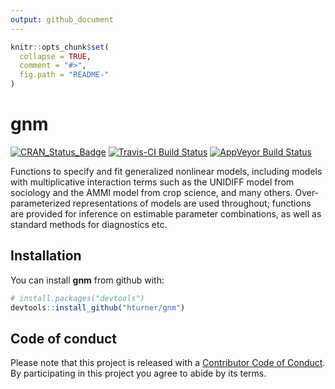 ```yaml
---
output: github_document
---
```


<!-- README.md is generated from README.Rmd. Please edit that file -->

```r
knitr::opts_chunk$set(
  collapse = TRUE,
  comment = "#>",
  fig.path = "README-"
)
```

# gnm

[![CRAN_Status_Badge](http://www.r-pkg.org/badges/version/gnm)](https://cran.r-project.org/package=gnm)
[![Travis-CI Build Status](https://travis-ci.org/hturner/gnm.svg?branch=master)](https://travis-ci.org/hturner/gnm)
[![AppVeyor Build Status](https://ci.appveyor.com/api/projects/status/github/hturner/gnm?branch=master&svg=true)](https://ci.appveyor.com/project/hturner/gnm)

Functions to specify and fit generalized nonlinear models, including models with
multiplicative interaction terms such as the UNIDIFF model from sociology and 
the AMMI model from crop science, and many others.  Over-parameterized 
representations of models are used throughout; functions are provided for 
inference on estimable parameter combinations, as well as standard methods for 
diagnostics etc.

## Installation

You can install **gnm** from github with:

```r
# install.packages("devtools")
devtools::install_github("hturner/gnm")
```

## Code of conduct

Please note that this project is released with a 
[Contributor Code of Conduct](https://github.com/hturner/gnm/blob/master/CONDUCT.md). By participating in this project you 
agree to abide by its terms.